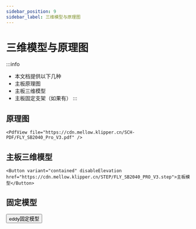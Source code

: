 ```yaml
---
sidebar_position: 9
sidebar_label: 三维模型与原理图
---
```




# 三维模型与原理图


:::info
* 本文档提供以下几种
* 主板原理图
* 主板三维模型
* 主板固定支架（如果有）
:::

## 原理图

    <PdfView file="https://cdn.mellow.klipper.cn/SCH-PDF/FLY_SB2040_Pro_V3.pdf" />


## 主板三维模型

    <Button variant="contained" disableElevation href="https://cdn.mellow.klipper.cn/STEP/FLY_SB2040_PRO_V3.step">主板模型</Button>

## 固定模型
  <Button variant="contained" disableElevation href="https://github.com/xishangyue/Model-library/tree/578a99735b61c3ac7451ba36395f667783d5d09a/eddy">eddy固定模型</Button>
